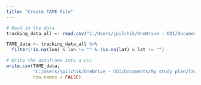 ```yaml
---
title: "Create TAME File"
---
```


```r
# Read in the data
tracking_data_all <- read.csv("C:/Users/jpilchik/OneDrive - DOI/Documents/My study plan/Tagging/Tracking/radio_tracking_2024/combined_data/tracking_data_all.csv")
```


```r
TAME_data <- tracking_data_all %>%
  filter(!is.na(lon) & lon != "" & !is.na(lat) & lat != "")
```

```r
# Write the dataframe into a csv
write.csv(TAME_data, 
          "C:/Users/jpilchik/OneDrive - DOI/Documents/My study plan/Tagging/Tracking/radio_tracking_2024/TAME/TAME_data.csv", 
          row.names = FALSE)
```

